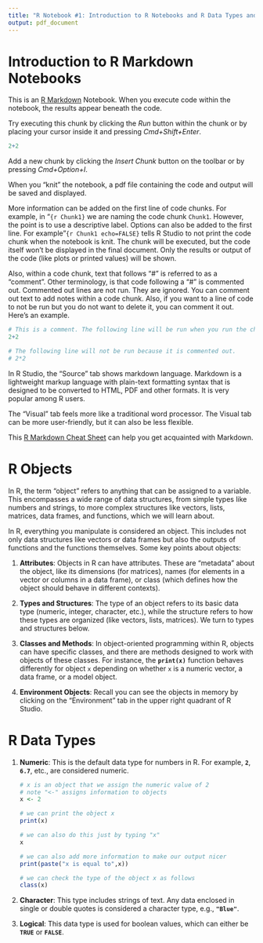 ```yaml
---
title: "R Notebook #1: Introduction to R Notebooks and R Data Types and Structures"
output: pdf_document
---
```


# Introduction to R Markdown Notebooks

This is an [R Markdown](http://rmarkdown.rstudio.com) Notebook. When you execute code within the notebook, the results appear beneath the code.

Try executing this chunk by clicking the *Run* button within the chunk or by placing your cursor inside it and pressing *Cmd+Shift+Enter*.

```r
2+2
```

Add a new chunk by clicking the *Insert Chunk* button on the toolbar or by pressing *Cmd+Option+I*.

When you "knit" the notebook, a pdf file containing the code and output will be saved and displayed.

More information can be added on the first line of code chunks. For example, in "`{r Chunk1}` we are naming the code chunk `Chunk1`. However, the point is to use a descriptive label. Options can also be added to the first line. For example "`{r Chunk1 echo=FALSE}` tells R Studio to not print the code chunk when the notebook is knit. The chunk will be executed, but the code itself won't be displayed in the final document. Only the results or output of the code (like plots or printed values) will be shown.

Also, within a code chunk, text that follows "\#" is referred to as a "comment". Other terminology, is that code following a "\#" is commented out. Commented out lines are not run. They are ignored. You can comment out text to add notes within a code chunk. Also, if you want to a line of code to not be run but you do not want to delete it, you can comment it out. Here's an example.

```r
# This is a comment. The following line will be run when you run the chunk. 
2+2

# The following line will not be run because it is commented out.
# 2*2  
```

In R Studio, the "Source" tab shows markdown language. Markdown is a lightweight markup language with plain-text formatting syntax that is designed to be converted to HTML, PDF and other formats. It is very popular among R users.

The "Visual" tab feels more like a traditional word processor. The Visual tab can be more user-friendly, but it can also be less flexible.

This [R Markdown Cheat Sheet](https://www.rstudio.com/wp-content/uploads/2015/02/rmarkdown-cheatsheet.pdf) can help you get acquainted with Markdown.

# R Objects

In R, the term "object" refers to anything that can be assigned to a variable. This encompasses a wide range of data structures, from simple types like numbers and strings, to more complex structures like vectors, lists, matrices, data frames, and functions, which we will learn about.

In R, everything you manipulate is considered an object. This includes not only data structures like vectors or data frames but also the outputs of functions and the functions themselves. Some key points about objects:

1.  **Attributes**: Objects in R can have attributes. These are "metadata" about the object, like its dimensions (for matrices), names (for elements in a vector or columns in a data frame), or class (which defines how the object should behave in different contexts).

2.  **Types and Structures**: The type of an object refers to its basic data type (numeric, integer, character, etc.), while the structure refers to how these types are organized (like vectors, lists, matrices). We turn to types and structures below.

3.  **Classes and Methods**: In object-oriented programming within R, objects can have specific classes, and there are methods designed to work with objects of these classes. For instance, the **`print(x)`** function behaves differently for object `x` depending on whether `x` is a numeric vector, a data frame, or a model object.

4.  **Environment Objects**: Recall you can see the objects in memory by clicking on the "Environment" tab in the upper right quadrant of R Studio.

# R Data Types

1.  **Numeric**: This is the default data type for numbers in R. For example, **`2`**, **`6.7`**, etc., are considered numeric.

    ```r
    # x is an object that we assign the numeric value of 2
    # note "<-" assigns information to objects
    x <- 2

    # we can print the object x
    print(x)

    # we can also do this just by typing "x"
    x

    # we can also add more information to make our output nicer
    print(paste("x is equal to",x))

    # we can check the type of the object x as follows
    class(x)
    ```

2.  **Character**: This type includes strings of text. Any data enclosed in single or double quotes is considered a character type, e.g., **`"Blue"`**.

3.  **Logical**: This data type is used for boolean values, which can either be **`TRUE`** or **`FALSE`**.
